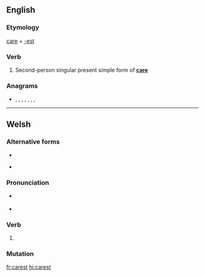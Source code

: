 ==English==

===Etymology===
[[care]] + [[-est]]

===Verb===
{{head|en|verb form}}

# {{label|en|archaic}} Second-person singular present simple form of '''[[care]]'''

===Anagrams===
* {{l|en|acters}}, {{l|en|carets}}, {{l|en|caster}}, {{l|en|caters}}, {{l|en|crates}}, {{l|en|reacts}}, {{l|en|recast}}, {{l|en|traces}}

----

==Welsh==

===Alternative forms===
* {{l|cy|caraist}}
* {{l|cy|ceraist}} {{qualifier|literary}}

===Pronunciation===
* {{a|cy-N}} {{IPA|/ˈkarɛst/|lang=cy}}
* {{a|cy-S}} {{IPA|/ˈkɑːrɛst/|lang=cy}}

===Verb===
{{head|cy|verb form}}

# {{lb|cy|colloquial}} {{inflection of|caru||2|s|pret|lang=cy}}

===Mutation===
{{cy-mut-auto}}

[[fr:carest]]
[[hi:carest]]